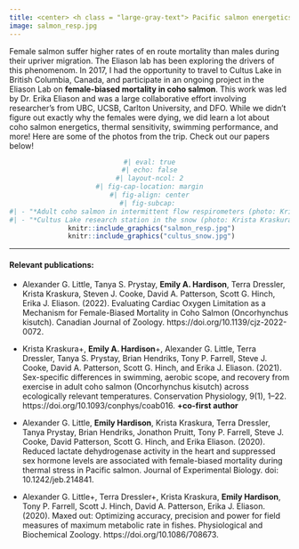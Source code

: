 ```yaml
---
title: <center> <h class = "large-gray-text"> Pacific salmon energetics </h> </center>
image: salmon_resp.jpg
---
```


```{=html}
<style>

#title-block-header {
  margin-block-end: 0rem;
  position: relative;
  margin-top: -1px;
  height: 75px;
}
.large-gray-text {
  letter-spacing: 1px;
  font-weight: 400;
  font-size: 44px; 
  color:  #5d889e;
  //text-transform: uppercase;
}

</style>
```
<p>

</p>

Female salmon suffer higher rates of en route mortality than males during their upriver migration. The Eliason lab has been exploring the drivers of this phenomenom. In 2017, I had the opportunity to travel to Cultus Lake in British Columbia, Canada, and participate in an ongoing project in the Eliason Lab on **female-biased mortality in coho salmon**. This work was led by Dr. Erika Eliason and was a large collaborative effort involving researcher's from UBC, UCSB, Carlton University, and DFO. While we didn't figure out exactly why the females were dying, we did learn a lot about coho salmon energetics, thermal sensitivity, swimming performance, and more! Here are some of the photos from the trip. Check out our papers below!

<center>

```r
#| eval: true
#| echo: false
#| layout-ncol: 2
#| fig-cap-location: margin
#| fig-align: center
#| fig-subcap: 
#| - "*Adult coho salmon in intermittent flow respirometers (photo: Krista Kraskura)*"
#| - "*Cultus Lake research station in the snow (photo: Krista Kraskura)*"
 knitr::include_graphics("salmon_resp.jpg")
 knitr::include_graphics("cultus_snow.jpg")
```

</center>

------------------------------------------------------------------------

#### Relevant publications:

-   Alexander G. Little, Tanya S. Prystay, **Emily A. Hardison**, Terra Dressler, Krista Kraskura, Steven J. Cooke, David A. Patterson, Scott G. Hinch, Erika J. Eliason. (2022). Evaluating Cardiac Oxygen Limitation as a Mechanism for Female-Biased Mortality in Coho Salmon (Oncorhynchus kisutch). Canadian Journal of Zoology. https://doi.org/10.1139/cjz-2022-0072.

-   Krista Kraskura+, **Emily A. Hardison**+, Alexander G. Little, Terra Dressler, Tanya S. Prystay, Brian Hendriks, Tony P. Farrell, Steve J. Cooke, David A. Patterson, Scott G. Hinch, and Erika J. Eliason. (2021). Sex-specific differences in swimming, aerobic scope, and recovery from exercise in adult coho salmon (Oncorhynchus kisutch) across ecologically relevant temperatures. Conservation Physiology, 9(1), 1--22. https://doi.org/10.1093/conphys/coab016. **+co-first author**

-   Alexander G. Little, **Emily Hardison**, Krista Kraskura, Terra Dressler, Tanya Prystay, Brian Hendriks, Jonathon Pruitt, Tony P. Farrell, Steve J. Cooke, David Patterson, Scott G. Hinch, and Erika Eliason. (2020). Reduced lactate dehydrogenase activity in the heart and suppressed sex hormone levels are associated with female-biased mortality during thermal stress in Pacific salmon. Journal of Experimental Biology. doi: 10.1242/jeb.214841.

-   Alexander G. Little+, Terra Dressler+, Krista Kraskura, **Emily Hardison**, Tony P. Farrell, Scott J. Hinch, David A. Patterson, Erika J. Eliason. (2020). Maxed out: Optimizing accuracy, precision and power for field measures of maximum metabolic rate in fishes. Physiological and Biochemical Zoology. https://doi.org/10.1086/708673.
